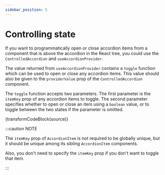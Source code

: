 ```yaml
---
sidebar_position: 5
---
```



# Controlling state

If you want to programmatically open or close accordion items from a component that
is above the accordion in the React tree, you could use the `ControlledAccordion`
and `useAccordionProvider`.

The value returned from `useAccordionProvider` contains a `toggle` function which
can be used to open or close any accordion items. This value should also be given
to the `providerValue` prop of the `ControlledAccordion` component.

The `toggle` function accepts two parameters.
The first parameter is the `itemKey` prop of any accordion items to toggle.
The second parameter specifies whether to open or close an item using a `boolean` value,
or to toggle between the two states if the parameter is omitted.

<ControllingState />

<CodeBlock language="jsx">{transformCodeBlock(source)}</CodeBlock>

:::caution NOTE

The `itemKey` prop of `AccordionItem` is not required to be globally unique,
but it should be unique among its sibling `AccordionItem` components.

Also, you don't need to specify the `itemKey` prop if you don't want to toggle that item.

:::
